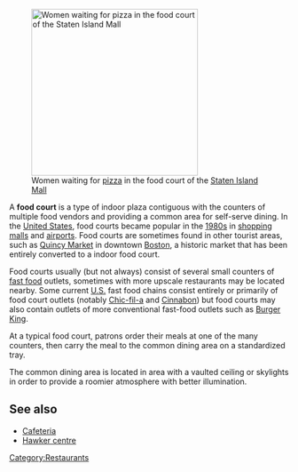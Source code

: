 {{stub}}

[[Image:DSCN3770 simallfoodcourtpizzeriayoungwomen e.JPG|300px|right|thumb|Women waiting for [[pizza]] in the food court of the [[Staten Island Mall]]]]

A '''food court''' is a type of indoor plaza contiguous with the counters of multiple food vendors and providing a common area for self-serve dining. In the [[United States]], food courts became popular in the [[1980s]] in [[shopping mall]]s and [[airport]]s. Food courts are sometimes found in other tourist areas, such as [[Quincy Market]] in downtown [[Boston, Massachusetts|Boston]], a historic market that has been entirely converted to a indoor food court. 

Food courts usually (but not always) consist of several small counters of [[fast food]] outlets, sometimes with more upscale restaurants may be located nearby.  Some current [[U.S.]] fast food chains consist entirely or primarily of food court outlets (notably [[Chic-fil-a]] and [[Cinnabon]]) but food courts may also contain outlets of more conventional fast-food outlets such as [[Burger King]]. 

At a typical food court, patrons order their meals at one of the many counters, then carry the meal to the common dining area on a standardized tray. 

The common dining area is located in area with a vaulted ceiling or skylights in order to provide a roomier atmosphere with better illumination.

==See also==
* [[Cafeteria]]
* [[Hawker centre]]

[[Category:Restaurants]]